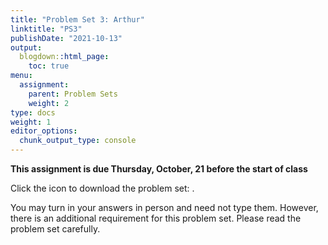 ```yaml
---
title: "Problem Set 3: Arthur"
linktitle: "PS3"
publishDate: "2021-10-13"
output:
  blogdown::html_page:
    toc: true
menu:
  assignment:
    parent: Problem Sets
    weight: 2
type: docs
weight: 1
editor_options:
  chunk_output_type: console
---
```



:::fyi
**This assignment is due Thursday, October, 21 before the start of class**


Click the icon to download the problem set: [<i class="fas fa-file-download"></i>](/ps/PS3.pdf).

You may turn in your answers in person and need not type them. However, there is an additional requirement for this problem set. Please read the problem set carefully.
:::
